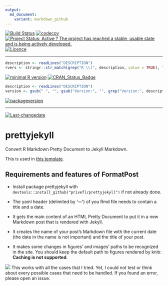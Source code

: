 ```yaml
---
output:
  md_document:
    variant: markdown_github
---
```

[![Build Status](https://travis-ci.org/privefl/prettyjekyll.svg?branch=master)](https://travis-ci.org/privefl/prettyjekyll)
[![codecov](https://codecov.io/gh/privefl/prettyjekyll/branch/master/graph/badge.svg)](https://codecov.io/gh/privefl/prettyjekyll)
[![Project Status: Active ? The project has reached a stable, usable state and is being actively developed.](http://www.repostatus.org/badges/latest/active.svg)](http://www.repostatus.org/#active)
[![Licence](https://img.shields.io/badge/licence-GPL--3-blue.svg)](https://www.gnu.org/licenses/gpl-3.0.en.html)
 
---
 
```r
description <- readLines("DESCRIPTION")
rvers <- stringr::str_match(grep("R \\(", description, value = TRUE), "[0-9]{1,4}\\.[0-9]{1,4}\\.[0-9]{1,4}")[1,1]
```
[![minimal R version](https://img.shields.io/badge/R%3E%3D-`r rvers`-6666ff.svg)](https://cran.r-project.org/)
[![CRAN_Status_Badge](http://www.r-pkg.org/badges/version/prettyjekyll)](https://cran.r-project.org/package=prettyjekyll)
```r
description <- readLines("DESCRIPTION")
version <- gsub(" ", "", gsub("Version:", "", grep("Version:", description, value = TRUE)))
```
[![packageversion](https://img.shields.io/badge/Package%20version-`r version`-orange.svg?style=flat-square)](commits/master)
 
---
 
[![Last-changedate](https://img.shields.io/badge/last%20change-`r gsub('-', '--', Sys.Date())`-yellowgreen.svg)](/commits/master)

# prettyjekyll
Convert R Markdown Pretty Document to Jekyll Markdown.

This is used in [this template](https://github.com/privefl/jekyll-now-r-template).

## Requirements and features of FormatPost

- Install package prettyjekyll with `devtools::install_github("privefl/prettyjekyll")` if not already done.
- The yaml header (delimited by '---') of you Rmd file needs to contain a title and a date. 

- It gets the main content of an HTML Pretty Document to put it in a new Markdown post that is rendered with Jekyll.
- It creates the name of your post's Markdown file with the current date (the date in the name is not important) and the title of your post.
- It makes some changes in figures' and images' paths to be recognized in the site. You should keep the default path to figures rendered by knitr. __Caching is not supported__.

![](https://cdn2.iconfinder.com/data/icons/freecns-cumulus/32/519791-101_Warning-128.png) This works with all the cases that I tried. Yet, I could not test or think about every possible cases that need to be handled. If you found an error, please open an issue.
